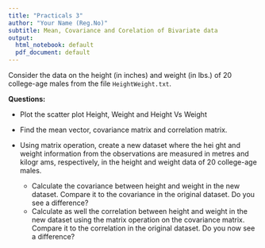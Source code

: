 ```yaml
---
title: "Practicals 3"
author: "Your Name (Reg.No)"
subtitle: Mean, Covariance and Corelation of Bivariate data
output:
  html_notebook: default
  pdf_document: default
---
```


Consider the data on the height (in inches) and weight (in lbs.) of 20 college-age males
from the file `HeightWeight.txt`. 

**Questions:**

- Plot the scatter plot Height, Weight and Height Vs Weight
- Find the mean vector, covariance matrix and correlation matrix.
- Using matrix operation, create a new dataset where the hei
ght and weight information from the observations are measured in metres and kilogr
ams, respectively, in the height and weight data of 20 college-age males.

  - Calculate the covariance between height and weight in the new dataset. Compare it to the covariance in the original dataset. Do you see a difference?
  - Calculate as well the correlation between height and weight in the new dataset using the matrix operation on the covariance matrix. Compare it to the correlation in the original dataset. Do you now see a difference?


